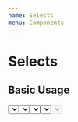 ```yaml
---
name: Selects
menu: Components
---
```



# Selects

## Basic Usage

<Playground>
    <Select
      id="basicSelectId"
      name="basic"
      labelText="Basic"
      options={[{
        value: 'red',
        label: 'Red'
      }, {
        value: 'blue',
        label: 'Blue'
      }, {
        value: 'green',
        label: 'Green'
      }]}
    />
    <br />
    <br />
    <br />
    <br />
    <br />
    <br />
</Playground>

## Multi-Select

<Playground>
    <Select
      id="multiSelectId"
      name="multi"
      labelText="Multi"
      options={[{
        value: 'red',
        label: 'Red'
      }, {
        value: 'blue',
        label: 'Blue'
      }, {
        value: 'green',
        label: 'Green'
      }]}
      multi
    />
</Playground>

## Clearable

<Playground>
    <Select
      id="clearableSelectId"
      name="clearable"
      labelText="Clearable"
      options={[{
        value: 'red',
        label: 'Red'
      }, {
        value: 'blue',
        label: 'Blue'
      }, {
        value: 'green',
        label: 'Green'
      }]}
      clearable
    />
</Playground>

## Default Value

<Playground>
    <Select
      id="defaultValueSelectId"
      name="defaultValue"
      labelText="Default Value"
      options={[{
        value: 'red',
        label: 'Red'
      }, {
        value: 'blue',
        label: 'Blue'
      }, {
        value: 'green',
        label: 'Green'
      }]}
      defaultValue={{
        value: 'red',
        label: 'Red'
      }}
    />
</Playground>

## Disabled

<Playground>
    <Select
      id="disabledSelectId"
      name="disabled"
      labelText="Disabled"
      options={[{
        value: 'red',
        label: 'Red'
      }, {
        value: 'blue',
        label: 'Blue'
      }, {
        value: 'green',
        label: 'Green'
      }]}
      disabled
    />
</Playground>

## Controlled

<Playground>
  {() => {
    class SelectInput extends React.Component {
      constructor(props) {
        super(props)
          this.state = {
            value: null
          };

          this.changeValue = this.changeValue.bind(this);
        }

        changeValue(value) {
          this.setState(state => ({
            value
          }));
        }

        render() {
          return <div>
            <p>
              <strong>Value: </strong>
              <span id="value">{this.state.value ? this.state.value.value : 'No Value Set'}</span>
            </p>
            <Select
              id="valueSelectId"
              name="value"
              labelText="Value"
              options={[{
                value: 'red',
                label: 'Red'
              }, {
                value: 'blue',
                label: 'Blue'
              }, {
                value: 'green',
                label: 'Green'
              }]}
              handleChange={this.changeValue}
            />
          </div>
        }
      }
      return <SelectInput />
  }}
</Playground>

## Focus Events

<Playground>
  {() => {
    class SelectInput extends React.Component {
      constructor(props) {
        super(props)
          this.state = {
            focused: false,
            message: 'No'
          };

          this.changeFocusedMessage = this.changeFocusedMessage.bind(this);
        }

        changeFocusedMessage() {
          const focused = !this.state.focused;

          this.setState(state => ({
            focused,
            message: focused ? 'Yes' : 'No',
          }));
        }

        render() {
          return <div>
            <p><strong>Focused: </strong> <span id="focused">{this.state.message}</span></p>
            <Select
              id="focusedSelectId"
              name="focused"
              labelText="Focused?"
              options={[{
                value: 'red',
                label: 'Red'
              }, {
                value: 'blue',
                label: 'Blue'
              }, {
                value: 'green',
                label: 'Green'
              }]}
              handleFocus={this.changeFocusedMessage}
              handleBlur={this.changeFocusedMessage}
            />
          </div>
        }
      }
      return <SelectInput />
  }}
</Playground>

## Open and Close Events

<Playground>
  {() => {
    class SelectInput extends React.Component {
      constructor(props) {
        super(props)
          this.state = {
            opened: false,
            message: 'No'
          };

          this.changeOpenedMessage = this.changeOpenedMessage.bind(this);
        }

        changeOpenedMessage() {
          const opened = !this.state.opened;

          this.setState(state => ({
            opened,
            message: opened ? 'Yes' : 'No',
          }));
        }

        render() {
          return <div>
            <p><strong>Opened: </strong> <span id="opened">{this.state.message}</span></p>
            <Select
              id="openedSelectId"
              name="opened"
              labelText="Opened?"
              options={[{
                value: 'red',
                label: 'Red'
              }, {
                value: 'blue',
                label: 'Blue'
              }, {
                value: 'green',
                label: 'Green'
              }]}
              handleOpen={this.changeOpenedMessage}
              handleClose={this.changeOpenedMessage}
            />
          </div>
        }
      }
      return <SelectInput />
  }}
</Playground>
